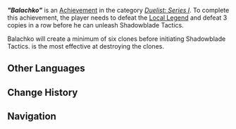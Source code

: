 {{Achievement Infobox
|title        = "Balachko"
|id           = 82231
|order id     = 2231
|category     = Duelist: Series I
|description  = During the course of completing a single challenge, defeat 3 copies in a row before Balachko can unleash Shadowblade Tactics.
|requirements = 
|primogems    = 20
|tracking     = 
|topic        = Local Legend;Fatui Pyro Agent
|quest        = 
|hidden       = 
|set          = "Balachko" (Achievement)
|tier         = 3
|tiers_total  = 3
}}
'''''"Balachko"''''' is an [[Achievement]] in the category ''[[Duelist: Series I]]''. To complete this achievement, the player needs to defeat the [[Local Legend]] {{Enemy|Fatui Pyro Agent|text="Balachko" — Shadows Like Blades Deepening}} and defeat 3 copies in a row before he can unleash Shadowblade Tactics.

Balachko will create a minimum of six clones before initiating Shadowblade Tactics. {{Hydro}} is the most effective at destroying the clones.

<!--
==Gameplay Notes==
<gallery>
Achievement Balachko Location.png|Map Location
Achievement Balachko Location Context.png|Location Context
</gallery>
-->
== Other Languages ==
{{Transclude|"Balachko" (Achievement)|Other Languages}}

==Change History==
{{Change History|5.0}}

==Navigation==
{{Achievement Navbox}}